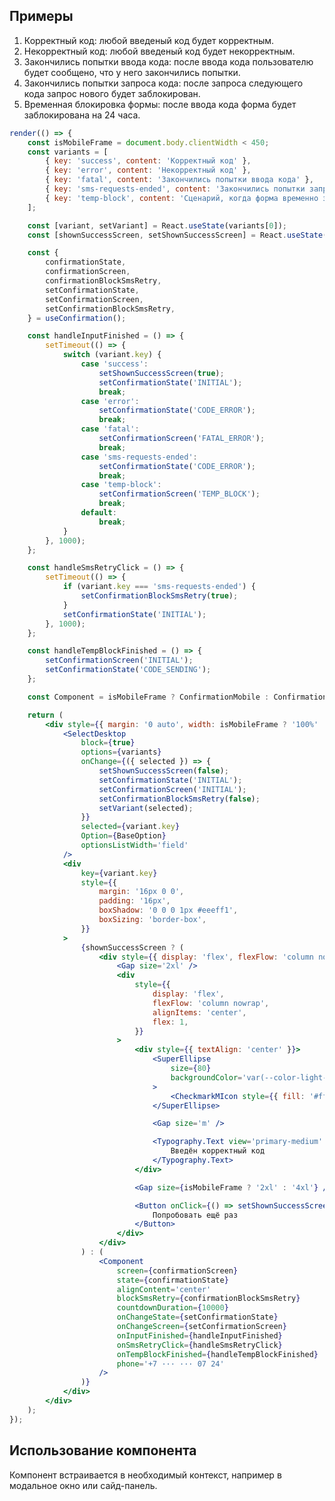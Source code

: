 ## Примеры

1. Корректный код: любой введеный код будет корректным.
2. Некорректный код: любой введеный код будет некорректным.
3. Закончились попытки ввода кода: после ввода кода пользователю будет сообщено, что у него закончились попытки.
4. Закончились попытки запроса кода: после запроса следующего кода запрос нового будет заблокирован.
5. Временная блокировка формы: после ввода кода форма будет заблокирована на 24 часа.

```jsx live
render(() => {
    const isMobileFrame = document.body.clientWidth < 450;
    const variants = [
        { key: 'success', content: 'Корректный код' },
        { key: 'error', content: 'Некорректный код' },
        { key: 'fatal', content: 'Закончились попытки ввода кода' },
        { key: 'sms-requests-ended', content: 'Закончились попытки запроса кода' },
        { key: 'temp-block', content: 'Сценарий, когда форма временно заблокирована' },
    ];

    const [variant, setVariant] = React.useState(variants[0]);
    const [shownSuccessScreen, setShownSuccessScreen] = React.useState(false);

    const {
        confirmationState,
        confirmationScreen,
        confirmationBlockSmsRetry,
        setConfirmationState,
        setConfirmationScreen,
        setConfirmationBlockSmsRetry,
    } = useConfirmation();

    const handleInputFinished = () => {
        setTimeout(() => {
            switch (variant.key) {
                case 'success':
                    setShownSuccessScreen(true);
                    setConfirmationState('INITIAL');
                    break;
                case 'error':
                    setConfirmationState('CODE_ERROR');
                    break;
                case 'fatal':
                    setConfirmationScreen('FATAL_ERROR');
                    break;
                case 'sms-requests-ended':
                    setConfirmationState('CODE_ERROR');
                    break;
                case 'temp-block':
                    setConfirmationScreen('TEMP_BLOCK');
                    break;
                default:
                    break;
            }
        }, 1000);
    };

    const handleSmsRetryClick = () => {
        setTimeout(() => {
            if (variant.key === 'sms-requests-ended') {
                setConfirmationBlockSmsRetry(true);
            }
            setConfirmationState('INITIAL');
        }, 1000);
    };

    const handleTempBlockFinished = () => {
        setConfirmationScreen('INITIAL');
        setConfirmationState('CODE_SENDING');
    };

    const Component = isMobileFrame ? ConfirmationMobile : Confirmation;

    return (
        <div style={{ margin: '0 auto', width: isMobileFrame ? '100%' : 388 }}>
            <SelectDesktop
                block={true}
                options={variants}
                onChange={({ selected }) => {
                    setShownSuccessScreen(false);
                    setConfirmationState('INITIAL');
                    setConfirmationScreen('INITIAL');
                    setConfirmationBlockSmsRetry(false);
                    setVariant(selected);
                }}
                selected={variant.key}
                Option={BaseOption}
                optionsListWidth='field'
            />
            <div
                key={variant.key}
                style={{
                    margin: '16px 0 0',
                    padding: '16px',
                    boxShadow: '0 0 0 1px #eeeff1',
                    boxSizing: 'border-box',
                }}
            >
                {shownSuccessScreen ? (
                    <div style={{ display: 'flex', flexFlow: 'column nowrap', height: 266 }}>
                        <Gap size='2xl' />
                        <div
                            style={{
                                display: 'flex',
                                flexFlow: 'column nowrap',
                                alignItems: 'center',
                                flex: 1,
                            }}
                        >
                            <div style={{ textAlign: 'center' }}>
                                <SuperEllipse
                                    size={80}
                                    backgroundColor='var(--color-light-status-positive)'
                                >
                                    <CheckmarkMIcon style={{ fill: '#fff' }} />
                                </SuperEllipse>

                                <Gap size='m' />

                                <Typography.Text view='primary-medium' weight='bold'>
                                    Введён корректный код
                                </Typography.Text>
                            </div>

                            <Gap size={isMobileFrame ? '2xl' : '4xl'} />

                            <Button onClick={() => setShownSuccessScreen(false)} size='xs'>
                                Попробовать ещё раз
                            </Button>
                        </div>
                    </div>
                ) : (
                    <Component
                        screen={confirmationScreen}
                        state={confirmationState}
                        alignContent='center'
                        blockSmsRetry={confirmationBlockSmsRetry}
                        countdownDuration={10000}
                        onChangeState={setConfirmationState}
                        onChangeScreen={setConfirmationScreen}
                        onInputFinished={handleInputFinished}
                        onSmsRetryClick={handleSmsRetryClick}
                        onTempBlockFinished={handleTempBlockFinished}
                        phone='+7 ··· ··· 07 24'
                    />
                )}
            </div>
        </div>
    );
});
```

## Использование компонента

Компонент встраивается в необходимый контекст, например в модальное окно или сайд-панель.

